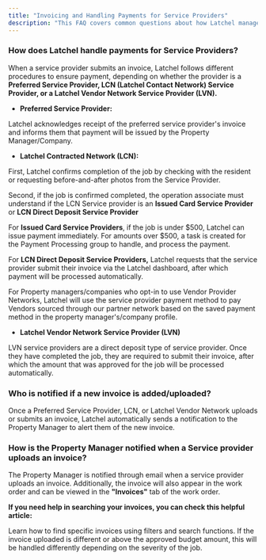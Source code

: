 ```yaml
---
title: "Invoicing and Handling Payments for Service Providers"
description: "This FAQ covers common questions about how Latchel manages invoicing and payments for service providers, including how payments are processed, who receives notifications when invoices are uploaded, and how property managers are informed of new invoices."
---
```


### **How does Latchel handle payments for Service Providers?**

When a service provider submits an invoice, Latchel follows different procedures to ensure payment, depending on whether the provider is a **Preferred Service Provider, LCN (Latchel Contact Network) Service Provider, or a Latchel Vendor Network Service Provider (LVN).**

- **Preferred Service Provider:**

Latchel acknowledges receipt of the preferred service provider's invoice and informs them that payment will be issued by the Property Manager/Company.

- **Latchel Contracted Network (LCN):**

First, Latchel confirms completion of the job by checking with the resident or requesting before-and-after photos from the Service Provider.

Second, if the job is confirmed completed, the operation associate must understand if the LCN Service provider is an **Issued Card Service Provider** or **LCN Direct Deposit Service Provider**

For **Issued Card Service Providers**, if the job is under \$500, Latchel can issue payment immediately. For amounts over \$500, a task is created for the Payment Processing group to handle, and process the payment. 

For **LCN Direct Deposit Service Providers,** Latchel requests that the service provider submit their invoice via the Latchel dashboard, after which payment will be processed automatically.

<Note>
  For Property managers/companies who opt-in to use Vendor Provider Networks, Latchel will use the service provider payment method to pay Vendors sourced through our partner network based on the saved payment method in the property manager's/company profile.
</Note>

- **Latchel Vendor Network Service Provider (LVN)**

LVN service providers are a direct deposit type of service provider. Once they have completed the job, they are required to submit their invoice, after which the amount that was approved for the job will be processed automatically.

### **Who is notified if a new invoice is added/uploaded?**

Once a Preferred Service Provider, LCN, or Latchel Vendor Network uploads or submits an invoice, Latchel automatically sends a notification to the Property Manager to alert them of the new invoice.

### **How is the Property Manager notified when a Service provider uploads an invoice?**

The Property Manager is notified through email when a service provider uploads an invoice. Additionally, the invoice will also appear in the work order and can be viewed in the **"Invoices"** tab of the work order.

**If you need help in searching your invoices, you can check this helpful article:** 

<Card title="Methods of Searching Invoices" icon="filter-circle-dollar" iconType="duotone" href="/s/topic/0TO5e000000h9wqGAA/How-to-View-and-Search-for-Invoices">
  Learn how to find specific invoices using filters and search functions.
</Card>

<Note>
  If the invoice uploaded is different or above the approved budget amount, this will be handled differently depending on the severity of the job.
</Note>